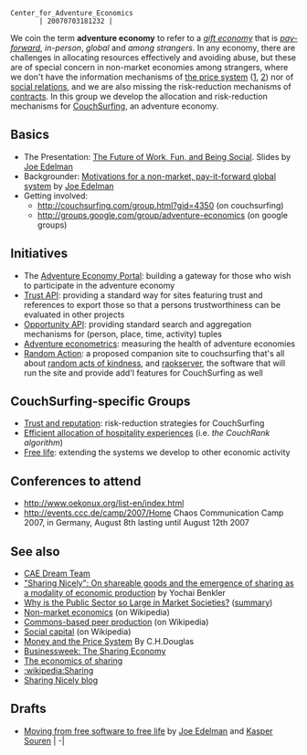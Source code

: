  Center_for_Adventure_Economics                                               | 20070703181232 | {{cae}}

We coin the term '''adventure economy''' to refer to a ''[[:wikipedia:gift economy|gift economy]]'' that is ''[[pay-forward]]'', ''in-person'', ''global'' and ''among strangers''.  In any economy, there are challenges in allocating resources effectively and avoiding abuse, but these are of special concern in non-market economies among strangers, where we don't have the information mechanisms of [[:wikipedia:Free price system|the price system]] ([http://www.britannica.com/nobel/macro/5001_98_11.html], [http://jim.com/econ/chap15p2.html]) nor of [[:wikipedia:social relations|social relations]], and we are also missing the risk-reduction mechanisms of [[:wikipedia:contracts|contracts]].  In this group we develop the allocation and risk-reduction mechanisms for [[CouchSurfing]], an adventure economy.

== Basics ==
* The Presentation: [[The Future of Work, Fun, and Being Social]]. Slides by [[Joe Edelman]]
* Backgrounder: [[Motivations for a non-market, pay-it-forward global system]] by [[Joe Edelman]]
* Getting involved:
** http://couchsurfing.com/group.html?gid=4350 (on couchsurfing)
** http://groups.google.com/group/adventure-economics (on google groups)

== Initiatives ==
* The [[Adventure Economy Portal]]: building a gateway for those who wish to participate in the adventure economy
* [[Trust API]]: providing a standard way for sites featuring trust and references to export those so that a persons trustworthiness can be evaluated in other projects
* [[Opportunity API]]: providing standard search and aggregation mechanisms for (person, place, time, activity) tuples
* [[Adventure econometrics]]: measuring the health of adventure economies
* [[Random Action]]: a proposed companion site to couchsurfing that's all about [[random acts of kindness]], and [[raokserver]], the software that will run the site and provide add'l features for CouchSurfing as well

== CouchSurfing-specific Groups ==
* [[Trust and reputation]]: risk-reduction strategies for CouchSurfing
* [[Efficient allocation of hospitality experiences]] (i.e. ''the CouchRank algorithm'')
* [[Free life]]: extending the systems we develop to other economic activity

== Conferences to attend ==
* http://www.oekonux.org/list-en/index.html
* http://events.ccc.de/camp/2007/Home Chaos Communication Camp 2007, in Germany, August 8th lasting until August 12th 2007

== See also ==
* [[CAE Dream Team]]
* [http://benkler.org/SharingNicely.html "Sharing Nicely": On shareable goods and the emergence of sharing as a modality of economic production] by Yochai Benkler
* [http://www.nuff.ox.ac.uk/Economics/History/Paper44/oup44.pdf Why is the Public Sector so Large in Market Societies?] ([http://www.all-souls.ox.ac.uk/fellows/fellow.php?refid=1879 summary])
* [[:wikipedia:Non-market economics|Non-market economics]] (on Wikipedia)
* [[:wikipedia:Commons-based peer production|Commons-based peer production]] (on Wikipedia)
* [[:wikipedia:Social capital|Social capital]] (on Wikipedia)
* [http://www.geocities.com/new_economics/money_and_the_price_system.htm Money and the Price System] By C.H.Douglas
* [http://www.businessweek.com/magazine/content/05_25/b3938902.htm Businessweek: The Sharing Economy]
* [http://www.economist.com/finance/displayStory.cfm?story_id=3623762 The economics of sharing]
* [[:wikipedia:Sharing]]
* [http://bokaap.net/blog/ Sharing Nicely blog]

== Drafts ==
* [[Moving from free software to free life]] by [[Joe Edelman]] and [[Kasper Souren]] | -|
